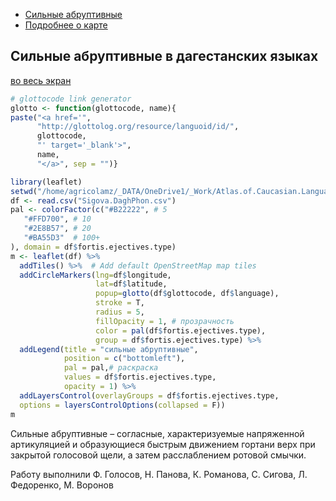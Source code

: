 <head>
  <meta charset="utf-8">
  <title>Report</title>
  <link rel="stylesheet" href="jquery-ui/jquery-ui.min.css">
  <script src="jquery-ui/external/jquery/jquery.js"></script>
  <script src="jquery-ui/jquery-ui.js"></script>
  <script>
  $(function() {
    $( "#tabs" ).tabs();
  });
  </script>
</head>

<div id="tabs">
<ul>
<li><a href="#atlasru">Сильные абруптивные</a></li>
<li><a href="#aboutru">Подробнее о карте</a></li>
</ul>

<div id="atlasru">
## Сильные абруптивные в дагестанских языках
<a href="http://web-corpora.net/~agricolamz/maps/AtCauc/Dagestanian.atlas/fortis.ejectives/dagestan.fortis.ejectives.big.html"> во весь экран </a>

```r
# glottocode link generator
glotto <- function(glottocode, name){
paste("<a href='",
      "http://glottolog.org/resource/languoid/id/",
      glottocode,
      "' target='_blank'>",
      name,
      "</a>", sep = "")}

library(leaflet)
setwd("/home/agricolamz/_DATA/OneDrive1/_Work/Atlas.of.Caucasian.Languages/Dagestanian.atlas/labialization")
df <- read.csv("Sigova.DaghPhon.csv")
pal <- colorFactor(c("#B22222", # 5
   "#FFD700", # 10
   "#2E8B57", # 20
   "#BA55D3"  # 100+
), domain = df$fortis.ejectives.type)
m <- leaflet(df) %>%
  addTiles() %>%  # Add default OpenStreetMap map tiles
  addCircleMarkers(lng=df$longitude,
                   lat=df$latitude,
                   popup=glotto(df$glottocode, df$language),
                   stroke = T,
                   radius = 5,
                   fillOpacity = 1, # прозрачность
                   color = pal(df$fortis.ejectives.type),
                   group = df$fortis.ejectives.type) %>%
  addLegend(title = "сильные абруптивные",
            position = c("bottomleft"),
            pal = pal,# раскраска
            values = df$fortis.ejectives.type,
            opacity = 1) %>%
  addLayersControl(overlayGroups = df$fortis.ejectives.type,
  options = layersControlOptions(collapsed = F))
m
```
Сильные абруптивные – согласные, характеризуемые напряженной артикуляцией и образующиеся быстрым движением гортани верх при закрытой голосовой щели, а затем расслаблением ротовой смычки.
</div>
<div id="aboutru">
 Работу выполнили Ф. Голосов, Н. Панова, К. Романова, С. Сигова, Л. Федоренко, М. Воронов
</div>
